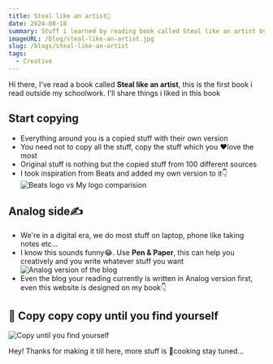```yaml
---
title: Steal like an artist🎨
date: 2024-08-18
summary: Stuff i learned by reading book called Steal like an artist by Austin Kleon
imageURL: /blog/steal-like-an-artist.jpg
slug: /blogs/steal-like-an-artist
tags:
  - Creative
---
```



Hi there, I've read a book called **Steal like an artist**, this is the first book i read outside my schoolwork. I'll share things i liked in this book

<H2>Start copying</H2>

- Everything around you is a copied stuff with their own version
- You need not to copy all the stuff, copy the stuff which you ❤️love the most
- Original stuff is nothing but the copied stuff from 100 different sources
- I took inspiration from Beats and added my own version to it👇
  ![Beats logo vs My logo comparision](/blog/beats-vs-my-logo.jpg)

<H2>Analog side✍️</H2>

- We're in a digital era, we do most stuff on laptop, phone like taking notes etc...
- I know this sounds funny😂. Use **Pen & Paper**, this can help you creatively and you write whatever stuff you want
  ![Analog version of the blog](/blog/analog-version-of-blog.jpg)
- Even the blog your reading currently is written in Analog version first, even this website is designed on my book👇

<H2>🔁 Copy copy copy until you find yourself</H2>

![Copy until you find yourself](/blog/copy-find-yourself.png)

Hey! Thanks for making it till here, more stuff is 🍲cooking stay tuned...
